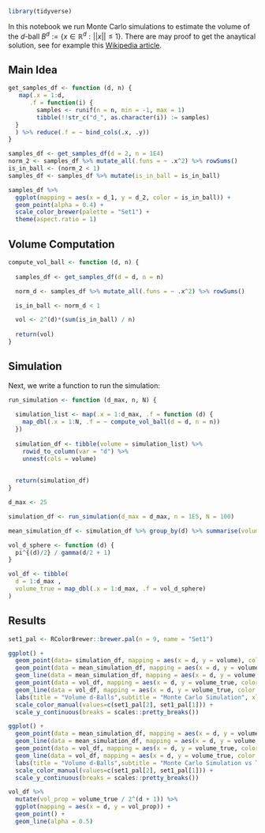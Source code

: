 ```r
library(tidyverse)
```

In this notebook we run Monte Carlo simulations to estimate the volume of the $d$-ball $B^{d}:=\{x \in \mathbb{R}^d : ||x|| \leq 1\}$. There are may proof to get the anaytical solution, see for example this [Wikipedia article](https://en.wikipedia.org/wiki/N-sphere). 

## Main Idea

```r
get_samples_df <- function (d, n) {
   map(.x = 1:d, 
      .f = function(i) { 
        samples <- runif(n = n, min = -1, max = 1)
        tibble(!!str_c("d_", as.character(i)) := samples)
  }
  ) %>% reduce(.f = ~ bind_cols(.x, .y))
}
```


```r
samples_df <- get_samples_df(d = 2, n = 1E4)
norm_2 <- samples_df %>% mutate_all(.funs = ~ .x^2) %>% rowSums() 
is_in_ball <- (norm_2 < 1)
samples_df <- samples_df %>% mutate(is_in_ball = is_in_ball) 

samples_df %>% 
  ggplot(mapping = aes(x = d_1, y = d_2, color = is_in_ball)) +
  geom_point(alpha = 0.4) +
  scale_color_brewer(palette = "Set1") +
  theme(aspect.ratio = 1)
```

## Volume Computation 

```r
compute_vol_ball <- function (d, n) {
  
  samples_df <- get_samples_df(d = d, n = n)

  norm_d <- samples_df %>% mutate_all(.funs = ~ .x^2) %>% rowSums()

  is_in_ball <- norm_d < 1

  vol <- 2^(d)*(sum(is_in_ball) / n)
  
  return(vol)
}
```


## Simulation 

Next, we write a function to run the simulation: 

```r
run_simulation <- function (d_max, n, N) {
  
  simulation_list <- map(.x = 1:d_max, .f = function (d) {
    map_dbl(.x = 1:N, .f = ~ compute_vol_ball(d = d, n = n))
  })
  
  simulation_df <- tibble(volume = simulation_list) %>% 
    rowid_to_column(var = "d") %>% 
    unnest(cols = volume) 
  
  
  return(simulation_df)
}
```


```r
d_max <- 25

simulation_df <- run_simulation(d_max = d_max, n = 1E5, N = 100)

mean_simulation_df <- simulation_df %>% group_by(d) %>% summarise(volume = mean(volume))

vol_d_sphere <- function (d) {
  pi^{(d)/2} / gamma(d/2 + 1)
}

vol_df <- tibble(
  d = 1:d_max , 
  volume_true = map_dbl(.x = 1:d_max, .f = vol_d_sphere)
)
```

## Results

```r
set1_pal <- RColorBrewer::brewer.pal(n = 9, name = "Set1")

ggplot() +
  geom_point(data= simulation_df, mapping = aes(x = d, y = volume), color = set1_pal[2], alpha = 0.3) +
  geom_point(data = mean_simulation_df, mapping = aes(x = d, y = volume, color="sample")) +
  geom_line(data = mean_simulation_df, mapping = aes(x = d, y = volume, color="sample"), alpha = 0.5) +
  geom_point(data = vol_df, mapping = aes(x = d, y = volume_true, color = "true")) +
  geom_line(data = vol_df, mapping = aes(x = d, y = volume_true, color = "true"), alpha = 0.5) +
  labs(title = "Volume d-Balls",subtitle = "Monte Carlo Simulation", xlabel = "dimension") +
  scale_color_manual(values=c(set1_pal[2], set1_pal[1])) +
  scale_y_continuous(breaks = scales::pretty_breaks())
```
```r
ggplot() +
  geom_point(data = mean_simulation_df, mapping = aes(x = d, y = volume, color="sample")) +
  geom_line(data = mean_simulation_df, mapping = aes(x = d, y = volume, color="sample"), alpha = 0.5) +
  geom_point(data = vol_df, mapping = aes(x = d, y = volume_true, color = "true")) +
  geom_line(data = vol_df, mapping = aes(x = d, y = volume_true, color = "true"), alpha = 0.5) +
  labs(title = "Volume d-Balls",subtitle = "Monte Carlo Simulation vs Theoretical", xlabel = "dimension") +
  scale_color_manual(values=c(set1_pal[2], set1_pal[1])) +
  scale_y_continuous(breaks = scales::pretty_breaks())
```
```r
vol_df %>% 
  mutate(vol_prop = volume_true / 2^(d + 1)) %>% 
  ggplot(mapping = aes(x = d, y = vol_prop)) +
  geom_point() +
  geom_line(alpha = 0.5)
```

